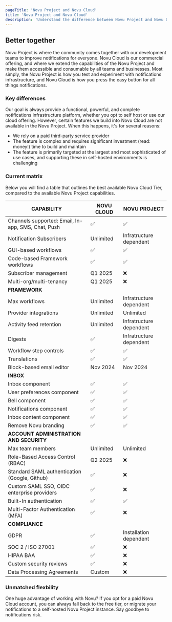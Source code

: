 ```yaml
---
pageTitle: 'Novu Project and Novu Cloud'
title: 'Novu Project and Novu Cloud'
description: 'Understand the difference between Novu Project and Novu Cloud'
---
```


## Better together

Novu Project is where the community comes together with our development teams to improve notifications for everyone. Novu Cloud is our commercial offering, and where we extend the capabilities of the Novu Project and make them accessible and consumable by all teams and businesses. Most simply, the Novu Project is how you test and experiment with notifications infrastructure, and Novu Cloud is how you press the easy button for all things notifications.

### Key differences

Our goal is always provide a functional, powerful, and complete notifications infrastructure platform, whether you opt to self host or use our cloud offering. However, certain features we build into Novu Cloud are not available in the Novu Project. When this happens, it's for several reasons:

- We rely on a paid third-party service provider
- The feature is complex and requires significant investment (read: money!) time to build and maintain
- The feature is primarily targeted at the largest and most sophisticated of use cases, and supporting these in self-hosted environments is challenging

### Current matrix

Below you will find a table that outlines the best available Novu Cloud Tier, compared to the available Novu Project capabilities.

| CAPABILITY                                         | NOVU CLOUD | NOVU PROJECT            |
| -------------------------------------------------- | ---------- | ----------------------- |
| Channels supported: Email, In-app, SMS, Chat, Push | ✅         | ✅                      |
| Notification Subscribers                           | Unlimited  | Infratructure dependent |
| GUI-based workflows                                | ✅         | ✅                      |
| Code-based Framework workflows                     | ✅         | ✅                      |
| Subscriber management                              | Q1 2025    | ❌                      |
| Multi-org/multi-tenancy                            | Q1 2025    | ❌                      |
| **FRAMEWORK**                                      |
| Max workflows                                      | Unlimited  | Infratructure dependent |
| Provider integrations                              | Unlimited  | Unlimited               |
| Activity feed retention                            | Unlimited  | Infratructure dependent |
| Digests                                            | ✅         | Infratructure dependent |
| Workflow step controls                             | ✅         | ✅                      |
| Translations                                       | ✅         | ✅                      |
| Block-based email editor                           | Nov 2024   | Nov 2024                |
| **INBOX**                                          |
| Inbox component                                    | ✅         | ✅                      |
| User preferences component                         | ✅         | ✅                      |
| Bell component                                     | ✅         | ✅                      |
| Notifications component                            | ✅         | ✅                      |
| Inbox content component                            | ✅         | ✅                      |
| Remove Novu branding                               | ✅         | ✅                      |
| **ACCOUNT ADMINISTRATION AND SECURITY**            |
| Max team members                                   | Unlimited  | Unlimited               |
| Role-Based Access Control (RBAC)                   | Q2 2025    | ❌                      |
| Standard SAML authentication (Google, Github)      | ✅         | ❌                      |
| Custom SAML SSO, OIDC enterprise providers         | ✅         | ❌                      |
| Built-In authentication                            | ✅         | ✅                      |
| Multi-Factor Authentication (MFA)                  | ✅         | ❌                      |
| **COMPLIANCE**                                     |
| GDPR                                               | ✅         | Installation dependent  |
| SOC 2 / ISO 27001                                  | ✅         | ❌                      |
| HIPAA BAA                                          | ✅         | ❌                      |
| Custom security reviews                            | ✅         | ❌                      |
| Data Processing Agreements                         | Custom     | ❌                      |

### Unmatched flexbility

One huge advantage of working with Novu? If you opt for a paid Novu Cloud account, you can always fall back to the free tier, or migrate your notifications to a self-hosted Novu Project instance. Say goodbye to notifications risk.
